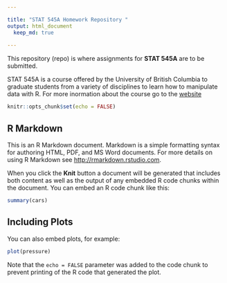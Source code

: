 ```yaml
---

title: "STAT 545A Homework Repository " 
output: html_document
  keep_md: true
  
---
```


This repository (repo) is where assignments for **STAT 545A** are to be submitted. 

STAT 545A is a course offered by the University of British Columbia to graduate students from a variety of disciplines to learn how to manipulate data with R. For more inormation about the course go to the [website](https://stat545.stat.ubc.ca/)

```r
knitr::opts_chunk$set(echo = FALSE)
```

## R Markdown

This is an R Markdown document. Markdown is a simple formatting syntax for authoring HTML, PDF, and MS Word documents. For more details on using R Markdown see <http://rmarkdown.rstudio.com>.

When you click the **Knit** button a document will be generated that includes both content as well as the output of any embedded R code chunks within the document. You can embed an R code chunk like this:

```r
summary(cars)
```

## Including Plots

You can also embed plots, for example:

```r
plot(pressure)
```

Note that the `echo = FALSE` parameter was added to the code chunk to prevent printing of the R code that generated the plot.
